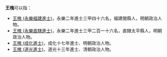 '''王槐'''可以指：
*[[王槐_(永樂福建進士)|王槐 (永樂福建進士)]]，永樂二年進士三甲四十六名，福建閩縣人，明朝政治人物。
*[[王槐_(永樂直隸進士)|王槐 (永樂直隸進士)]]，永樂二年進士三甲二百一十六名，直隸太平縣人，明朝政治人物。
*[[王槐_(成化進士)|王槐 (成化進士)]]，成化十七年進士、明朝政治人物。
*[[王槐_(道光進士)|王槐 (道光進士)]]，道光十三年進士、清朝政治人物。

{{disambig|cat=二字王姓人名消歧义}}